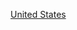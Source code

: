 {{Commons category|1855 establishments in the United States}}
{{estcatCountry|185|5|美國|United States}}

[[Category:1855年北美洲建立|United States]]